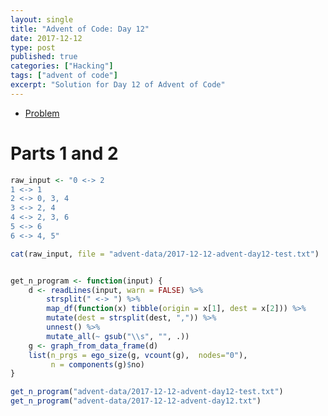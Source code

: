 ```yaml
---
layout: single
title: "Advent of Code: Day 12"
date: 2017-12-12
type: post
published: true
categories: ["Hacking"]
tags: ["advent of code"]
excerpt: "Solution for Day 12 of Advent of Code"
---
```


* [Problem](http://adventofcode.com/2017/day/12)



# Parts 1 and 2


```r
raw_input <- "0 <-> 2
1 <-> 1
2 <-> 0, 3, 4
3 <-> 2, 4
4 <-> 2, 3, 6
5 <-> 6
6 <-> 4, 5"

cat(raw_input, file = "advent-data/2017-12-12-advent-day12-test.txt")


get_n_program <- function(input) {
    d <- readLines(input, warn = FALSE) %>%
        strsplit(" <-> ") %>% 
        map_df(function(x) tibble(origin = x[1], dest = x[2])) %>%
        mutate(dest = strsplit(dest, ",")) %>%
        unnest() %>%
        mutate_all(~ gsub("\\s", "", .))
    g <- graph_from_data_frame(d)
    list(n_prgs = ego_size(g, vcount(g),  nodes="0"),
         n = components(g)$no)
}

get_n_program("advent-data/2017-12-12-advent-day12-test.txt")
get_n_program("advent-data/2017-12-12-advent-day12.txt")

```
